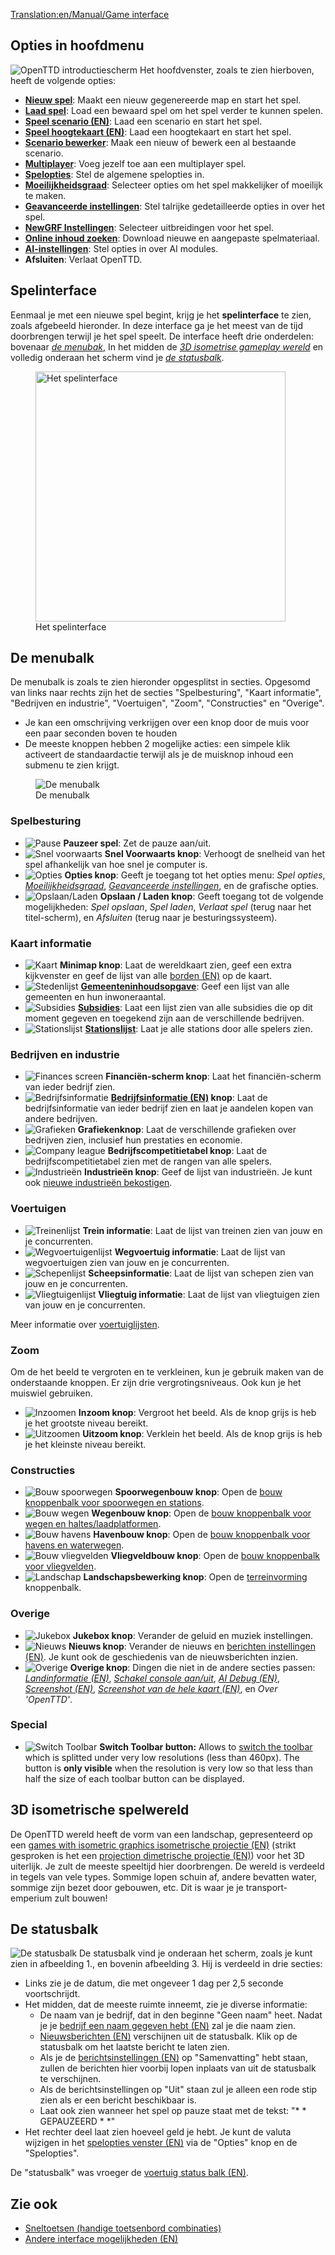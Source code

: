 [[Translation:en/Manual/Game interface]]
{{nl/Inhoudsopgave}}
==Opties in hoofdmenu==
[[File:nl/Intro venster.png|frame|center|OpenTTD introductiescherm]]
Het hoofdvenster, zoals te zien hierboven, heeft de volgende opties:
* '''[[nl/Manual/Nieuw spel|Nieuw spel]]''': Maakt een nieuw gegenereerde map en start het spel.
* '''[[nl/Archive/Manual/Savegame|Laad spel]]''': Load een bewaard spel om het spel verder te kunnen spelen.
* '''[[en/Archive/Manual/Scenario|Speel scenario (EN)]]''': Laad een scenario en start het spel.
* '''[[en/Manual/Heightmap|Speel hoogtekaart (EN)]]''': Laad een hoogtekaart en start het spel.
* '''[[nl/Manual/Scenario bewerker|Scenario bewerker]]''': Maak een nieuw of bewerk een al bestaande scenario.
* '''[[nl/Manual/Multiplayer|Multiplayer]]''': Voeg jezelf toe aan een multiplayer spel.
* '''[[nl/Manual/Spelopties|Spelopties]]''': Stel de algemene spelopties in.
* '''[[nl/Archive/Manual/Settings/Moeilijkheidsgraad|Moeilijkheidsgraad]]''': Selecteer opties om het spel makkelijker of moeilijk te maken.
* '''[[nl/Archive/Manual/Settings/Geavanceerde instellingen|Geavanceerde instellingen]]''': Stel talrijke gedetailleerde opties in over het spel.
* '''[[nl/Manual/NewGRF|NewGRF Instellingen]]''': Selecteer uitbreidingen voor het spel.
* '''[[nl/Manual/Online content|Online inhoud zoeken]]''': Download nieuwe en aangepaste spelmateriaal.
* '''[[nl/Manual/AI-instellingen|AI-instellingen]]''': Stel opties in over AI modules.
* '''Afsluiten''': Verlaat OpenTTD.

==Spelinterface==
Eenmaal je met een nieuwe spel begint, krijg je het '''spelinterface''' te zien, zoals afgebeeld hieronder. In deze interface ga je het meest van de tijd doorbrengen terwijl je het spel speelt. De interface heeft drie onderdelen: bovenaar ''[[en/#De menubalk|de menubak]]'', In het midden de ''[[en/#3D isometrise gameplay wereld|3D isometrise gameplay wereld]]'' en volledig onderaan het scherm vind je ''[[en/#De statusbalk|de statusbalk]]''.

[[File:en/interface.png|thumb|none|400px|Het spelinterface]]

==De menubalk==
De menubalk is zoals te zien hieronder opgesplitst in secties. Opgesomd van links naar rechts zijn het de secties "Spelbesturing", "Kaart informatie", "Bedrijven en industrie", "Voertuigen", "Zoom", "Constructies" en "Overige".
* Je kan een omschrijving verkrijgen over een knop door de muis voor een paar seconden boven te houden
* De meeste knoppen hebben 2 mogelijke acties: een simpele klik activeert de standaardactie terwijl als je de muisknop inhoud een submenu te zien krijgt.
[[File:en/Menu bar.png|none|frame|De menubalk]]

===Spelbesturing===
*[[File:en/Pause button.png|Pause]] '''Pauzeer spel''': Zet de pauze aan/uit.
*[[File:en/Fast Forward button.png|Snel voorwaarts]] '''Snel Voorwaarts knop''': Verhoogt de snelheid van het spel afhankelijk van hoe snel je computer is.
*[[File:en/Options button.png|Opties]] '''Opties knop''': Geeft je toegang tot het opties menu: ''Spel opties'', ''[[nl/Archive/Manual/Settings/Moeilijkheidsgraad|Moeilijkheidsgraad]]'', ''[[nl/Archive/Manual/Settings/Geavanceerde instellingen|Geavanceerde instellingen]]'', en de grafische opties.
*[[File:en/Save Load button.png|Opslaan/Laden]] '''Opslaan / Laden knop''': Geeft toegang tot de volgende mogelijkheden: ''Spel opslaan'', ''Spel laden'', ''Verlaat spel'' (terug naar het titel-scherm), en ''Afsluiten'' (terug naar je besturingssysteem).

===Kaart informatie===
*[[File:en/Minimap button.png|Kaart]] '''Minimap knop''': Laat de wereldkaart zien, geef een extra kijkvenster en geef de lijst van alle [[en/signs|borden (EN)]] op de kaart.
*[[File:en/Town directory button.png|Stedenlijst]] '''[[nl/Manual/Gemeente|Gemeenten]]inhoudsopgave''': Geef een lijst van alle gemeenten en hun inwoneraantal.
*[[File:en/Subsidies button.png|Subsidies]] '''[[nl/Manual/Subsidie|Subsidies]]''': Laat een lijst zien van alle subsidies die op dit moment gegeven en toegekend zijn aan de verschillende bedrijven.
*[[File:en/Station list button.png|Stationslijst]] '''[[nl/Manual/Stations|Stations]]lijst''': Laat je alle stations door alle spelers zien.

===Bedrijven en industrie===
*[[File:en/Finances screen button.png|Finances screen]] '''Financiën-scherm knop''': Laat het financiën-scherm van ieder bedrijf zien.
*[[File:en/Company information button.png|Bedrijfsinformatie]] '''[[en/Company|Bedrijfsinformatie (EN)]] knop''': Laat de bedrijfsinformatie van ieder bedrijf zien en laat je aandelen kopen van andere bedrijven.
*[[File:en/Graphs button.png|Grafieken]] '''Grafiekenknop''': Laat de verschillende grafieken over bedrijven zien, inclusief hun prestaties en economie.
*[[File:en/Company league table button.png|Company league]] '''Bedrijfscompetitietabel knop''': Laat de bedrijfscompetitietabel zien met de rangen van alle spelers.
*[[File:en/Industry button.png|Industrieën]] '''Industrieën knop''': Geef de lijst van industrieën. Je kunt ook [[nl/Manual/Industrie#Nieuwe industrieën bekostigen|nieuwe industrieën bekostigen]].

===Voertuigen===
*[[File:en/Train Information button.png|Treinenlijst]] '''Trein informatie''': Laat de lijst van treinen zien van jouw en je concurrenten.
*[[File:en/Road Vehicle Information button.png|Wegvoertuigenlijst]] '''Wegvoertuig informatie''': Laat de lijst van wegvoertuigen zien van jouw en je concurrenten.
*[[File:en/Ship Information button.png|Schepenlijst]] '''Scheepsinformatie''': Laat de lijst van schepen zien van jouw en je concurrenten.
*[[File:en/Aircraft Information button.png|Vliegtuigenlijst]] '''Vliegtuig informatie''': Laat de lijst van vliegtuigen zien van jouw en je concurrenten.

Meer informatie over [[nl/Manual/Voertuiglijst|voertuiglijsten]].

===Zoom===
Om de het beeld te vergroten en te verkleinen, kun je gebruik maken van de onderstaande knoppen. Er zijn drie vergrotingsniveaus. Ook kun je het muiswiel gebruiken.
*[[File:en/Zoom in button.png|Inzoomen]] '''Inzoom knop''': Vergroot het beeld. Als de knop grijs is heb je het grootste niveau bereikt.
*[[File:en/Zoom out button.png|Uitzoomen]] '''Uitzoom knop''': Verklein het beeld. Als de knop grijs is heb je het kleinste niveau bereikt.

===Constructies===
*[[File:en/Railroad build button.png|Bouw spoorwegen]] '''Spoorwegenbouw knop''': Open de [[nl/Manual/Spoorwegconstructies|bouw knoppenbalk voor spoorwegen en stations]].
*[[File:en/Road build button.png|Bouw wegen]] '''Wegenbouw knop''': Open de [[nl/Manual/Wegconstructies|bouw knoppenbalk voor wegen en haltes/laadplatformen]].
*[[File:en/Dock build button.png|Bouw havens]] '''Havenbouw knop''': Open de [[nl/Manual/Waterwegconstructies|bouw knoppenbalk voor havens en waterwegen]].
*[[File:en/Airport build button.png|Bouw vliegvelden]] '''Vliegveldbouw knop''': Open de [[nl/Manual/Bouw vliegveld|bouw knoppenbalk voor vliegvelden]].
*[[File:en/Landscaping button.png|Landschap]] '''Landschapsbewerking knop''': Open de [[nl/Manual/Terreinvorming|terreinvorming]] knoppenbalk.

===Overige===
*[[File:en/Sound Music button.png|Jukebox]] '''Jukebox knop''': Verander de geluid en muziek instellingen.
*[[File:en/News button.png|Nieuws]] '''Nieuws knop''': Verander de nieuws en [[en/message settings|berichten instellingen (EN)]]. Je kunt ook de geschiedenis van de nieuwsberichten inzien.
*[[File:en/Other button.png|Overige]] '''Overige knop''': Dingen die niet in de andere secties passen: ''[[en/Manual/Land area information|Landinformatie (EN)]]'', ''[[nl/Manual/Console|Schakel console aan/uit]]'', ''[[en/Development/Script/Need To Know#Logging_and_Debug_Panel|AI Debug (EN)]]'', ''[[en/Manual/Screenshot|Screenshot (EN)]]'', ''[[en/Manual/Screenshot|Screenshot van de hele kaart (EN)]]'', en ''Over 'OpenTTD' ''.

===Special===
*[[File:en/ToggleButton.png|Switch Toolbar]] '''Switch Toolbar button:''' Allows to [[en/switch toolbar|switch the toolbar]] which is splitted under very low resolutions (less than 460px). The button is '''only visible''' when the resolution is very low so that less than half the size of each toolbar button can be displayed.

==3D isometrische spelwereld==
De OpenTTD wereld heeft de vorm van een landschap, gepresenteerd op een [https://www.wikipedia.org/wiki/Video games with isometric graphics isometrische projectie (EN)] (strikt gesproken is het een [https://www.wikipedia.org/wiki/dimetric projection dimetrische projectie (EN)]) voor het 3D uiterlijk. Je zult de meeste speeltijd hier doorbrengen. De wereld is verdeeld in tegels van vele types. Sommige lopen schuin af, andere bevatten water, sommige zijn bezet door gebouwen, etc. Dit is waar je je transport-emperium zult bouwen!

==De statusbalk==
[[File:en/status-bar.png|none|frame|De statusbalk]]
De statusbalk vind je onderaan het scherm, zoals je kunt zien in afbeelding 1., en bovenin afbeelding 3. Hij is verdeeld in drie secties:
*Links zie je de datum, die met ongeveer 1 dag per 2,5 seconde voortschrijdt.
*Het midden, dat de meeste ruimte inneemt, zie je diverse informatie:
**De naam van je bedrijf, dat in den beginne "Geen naam" heet. Nadat je je [[en/name your company|bedrijf een naam gegeven hebt (EN)]] zal je die naam zien.
**[[en/Archive/Manual/News messages|Nieuwsberichten (EN)]] verschijnen uit de statusbalk. Klik op de statusbalk om het laatste bericht te laten zien.
**Als je de [[en/message settings|berichtsinstellingen (EN)]] op "Samenvatting" hebt staan, zullen de berichten hier voorbij lopen inplaats van uit de statusbalk te verschijnen.
**Als de berichtsinstellingen op "Uit" staan zul je alleen een rode stip zien als er een bericht beschikbaar is.
**Laat ook zien wanneer het spel op pauze staat met de tekst: "* * GEPAUZEERD * *"
*Het rechter deel laat zien hoeveel geld je hebt. Je kunt de valuta wijzigen in het [[en/game options window|spelopties venster (EN)]] via de "Opties" knop en de "Spelopties".

De "statusbalk" was vroeger de [[en/Manual/Status bar|voertuig status balk (EN)]].

==Zie ook==
* [[nl/Manual/Sneltoetsen|Sneltoetsen (handige toetsenbord combinaties)]]
* [[en/Archive/Manual/Other Interface Features|Andere interface mogelijkheden (EN)]]